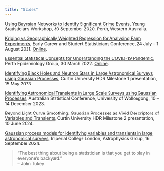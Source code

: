 ```yaml
---
title: "Slides"
---
```


[Using Bayesian Networks to Identify Significant Crime Events](/pdf/YSW2020.pdf), Young Statisticians Workshop, 30 September 2020. Perth, Western Australia.

[Kriging vs Geographically Weighted Regression for Analysing Farm Experiments](/pdf/ECSSC2021.pdf), Early Career and Student Statisticians Conference, 24 July -- 1 August 2021. [Online](https://youtu.be/FDilpvd5WZA).

[Essential Statistical Concepts for Understanding the COVID-19 Pandemic](/pdf/PEG_20220330.pdf), Perth Epidemiology Group, 30 March 2022. [Online](https://youtu.be/fOKG_4YWhO8).

[Identifying Black Holes and Neutron Stars in Large Astronomical Surveys using Gaussian Processes](/pdf/M1_20230515.pdf), Curtin University HDR Milestone 1 presentation, 15 May 2023.

[Identifying Astronomical Transients in Large Scale Surveys using Gaussian Processes](/pdf/ASC2023.pdf), Australian Statistical Conference, University of Wollongong, 10 -- 14 December 2023.

[Beyond Light Curve Smoothing: Gaussian Processes as Vivid Descriptors of Variables and Transients](/pdf/M2_20240610.pdf), Curtin University HDR Milestone 2 presentation, 10 June 2024.

[Gaussian process models for identifying variables and transients in large astronomical surveys](/pdf/ICL_20240916.pdf), Imperial College London, Astrophysics Group, 16 September 2024.

> "The best thing about being a statistician is that you get to play in everyone's backyard."<br>
> -- John Tukey